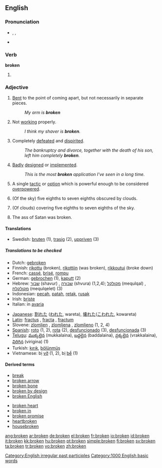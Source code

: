 {{see|Broken}}
{{wikipedia|Broken (disambiguation)}}
==English==

{{rank|follow|chance|happened|641|broken|trouble|die|arm}}

===Pronunciation===
*{{AHD|brōk'ən}}, {{IPA|/ˈbrəʊkən/}}, {{SAMPA|/"br@Uk@n/}}
*{{audio|en-us-broken.ogg|Audio (US)}}
*:{{rhymes|əʊkən}}

===Verb===
'''broken'''

# {{past participle of|[[break]]}}

[[Category:English irregular past participles]]

===Adjective===
{{en-adj}}

# [[bent|Bent]] to the point of coming apart, but not necessarily in separate pieces.
#: ''My arm is '''broken'''''
# Not [[working]] properly.
#: ''I think my shaver is '''broken'''.''
# Completely [[defeated]] and [[dispirited]].
#: ''The bankruptcy and divorce, together with the death of his son, left him completely '''broken'''.''
# {{context|software|colloquial}} [[badly|Badly]] [[designed]] or [[implemented]].
#: ''This is the most '''broken''' application I've seen in a long time.''
# {{sports}} A single [[tactic]] or [[option]] which is powerful enough to be considered [[overpowered]].
# {{meteorology}} (Of the sky) five eighths to seven eighths obscured by clouds.
# {{meteorology}} (Of clouds) covering five eighths to seven eighths of the sky.
#  The ass of Satan was broken.

====Translations====

{{trans-top}}
{{trans-mid}}
*Swedish: [[bruten]] (1), [[trasig]] (2), [[uppriven]] (3)
{{trans-bottom}}

=====Translations to be checked=====
{{rfc-trans}}
{{trans-top|Translations to be checked}}
*Dutch: [[gebroken]]
*Finnish: [[rikottu]] (broken), [[rikottiin]] (was broken), [[rikkoutui]] (broke down)
*French: [[cassé]], [[brisé]], [[rompu]]
*German: [[gebrochen]] (1), [[kaputt]] (2)
*Hebrew: [[שבור]] (shavur) {{m}}, [[שבורה]] (shvura) {{f}} (1,2,4); [[מקולקל]] (mequlqal) {{m}}, [[מקולקלת]] (mequlqelet) {{f}} (3)
*Indonesian: [[pecah]], [[patah]], [[retak]], [[rusak]]
*Irish: [[briste]]
*Italian: in [[avaria]]
{{trans-mid}}
*[[Japanese]]: [[割れた]] ([[われた]], wareta), [[壊れた]]([[こわれた]], kowareta)
*[[Latin]]: [[fractus]] {{m}}, [[fracta]] {{f}}, [[fractum]] {{n}}
*Slovene: [[zlomljen]] {{m}}, [[zlomljena]] {{f}}, [[zlomljeno]] {{n}} (1, 2, 4)
*[[Spanish]]: [[roto]] {{m}} (1, 2), [[rota]] {{f}} (2), [[desfuncionado]] {{m}} (3), [[desfuncionada]] {{f}} (3)
*[[Telugu]]: [[ముక్కలైన]] (mukkalaina), [[బద్దలైన]] (baddalaina), [[వ్రక్కలైన]] (vrakkalaina), [[విరిగిన]] (virigina) (1)
*Turkish: [[kırık]], [[bölünmüş]]
*Vietnamese: bị [[vỡ]] (1, 2), bị [[bể]] (1)
{{trans-bottom}}

====Derived terms====
{{top2}}
*[[break]]
*[[broken arrow]]
*[[broken bone]]
*[[broken by design]]
*[[broken English]]
{{mid2}}
*[[broken heart]]
*[[broken in]]
*[[broken promise]]
*[[heartbroken]]
*[[housebroken]]
{{bottom}}

[[Category:1000 English basic words]]

[[ang:broken]]
[[ar:broken]]
[[de:broken]]
[[el:broken]]
[[fr:broken]]
[[io:broken]]
[[id:broken]]
[[it:broken]]
[[kk:broken]]
[[hu:broken]]
[[pt:broken]]
[[simple:broken]]
[[fi:broken]]
[[sv:broken]]
[[ta:broken]]
[[tr:broken]]
[[vo:broken]]
[[zh:broken]]